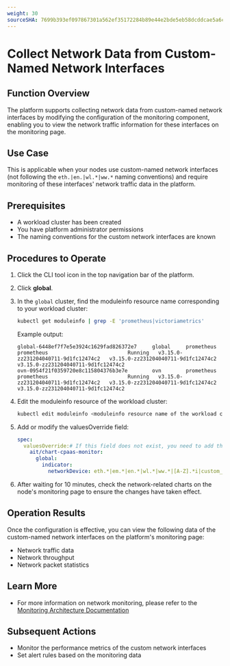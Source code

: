 ```yaml
---
weight: 30
sourceSHA: 7699b393ef097867301a562ef35172284b89e44e2bde5eb58dcddcae5a6c606a
---
```


# Collect Network Data from Custom-Named Network Interfaces

## Function Overview

The platform supports collecting network data from custom-named network interfaces by modifying the configuration of the monitoring component, enabling you to view the network traffic information for these interfaces on the monitoring page.

## Use Case

This is applicable when your nodes use custom-named network interfaces (not following the `eth.|en.|wl.*|ww.*` naming conventions) and require monitoring of these interfaces' network traffic data in the platform.

## Prerequisites

- A workload cluster has been created
- You have platform administrator permissions
- The naming conventions for the custom network interfaces are known

## Procedures to Operate

1. Click the CLI tool icon in the top navigation bar of the platform.

2. Click **global**.

3. In the `global` cluster, find the moduleinfo resource name corresponding to your workload cluster:

   ```bash
   kubectl get moduleinfo | grep -E 'prometheus|victoriametrics'
   ```

   Example output:

   ```
   global-6448ef7f7e5e3924c1629fad826372e7     global     prometheus          prometheus                          Running   v3.15.0-zz231204040711-9d1fc12474c2   v3.15.0-zz231204040711-9d1fc12474c2   v3.15.0-zz231204040711-9d1fc12474c2
   ovn-0954f21f0359720e8c115804376b3e7e        ovn        prometheus          prometheus                          Running   v3.15.0-zz231204040711-9d1fc12474c2   v3.15.0-zz231204040711-9d1fc12474c2   v3.15.0-zz231204040711-9d1fc12474c2
   ```

4. Edit the moduleinfo resource of the workload cluster:

   ```bash
   kubectl edit moduleinfo <moduleinfo resource name of the workload cluster>
   ```

5. Add or modify the valuesOverride field:

   ```yaml
   spec:
     valuesOverride:# If this field does not exist, you need to add the valuesOverride field under spec along with the parameters below
       ait/chart-cpaas-monitor:
         global: 
           indicator:
             networkDevice: eth.*|em.*|en.*|wl.*|ww.*|[A-Z].*i|custom_interface # Replace custom_interface with the custom regular expression to ensure correct matching of the network interface name
   ```

6. After waiting for 10 minutes, check the network-related charts on the node's monitoring page to ensure the changes have taken effect.

## Operation Results

Once the configuration is effective, you can view the following data of the custom-named network interfaces on the platform's monitoring page:

- Network traffic data
- Network throughput
- Network packet statistics

## Learn More

- For more information on network monitoring, please refer to the [Monitoring Architecture Documentation](../architecture/index.mdx)

## Subsequent Actions

- Monitor the performance metrics of the custom network interfaces
- Set alert rules based on the monitoring data
